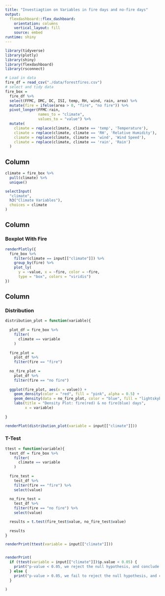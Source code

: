```yaml
---
title: "Investiagtion on Variables in fire days and no-fire days"
output: 
  flexdashboard::flex_dashboard:
    orientation: columns
    vertical_layout: fill
    source: embed
runtime: shiny
---
```


```r
library(tidyverse)
library(plotly)
library(shiny)
library(flexdashboard)
library(rsconnect)

```

```r
# Load in data
fire_df = read_csv("./data/forestfires.csv")
# select and tidy data
fire_box = 
  fire_df %>% 
  select(FFMC, DMC, DC, ISI, temp, RH, wind, rain, area) %>% 
  mutate(fire = ifelse(area > 0, "fire", "no fire")) %>% 
  pivot_longer(FFMC:rain,
               names_to = "climate",
               values_to = "value") %>% 
  mutate(
    climate = replace(climate, climate == 'temp', 'Temperature'),
    climate = replace(climate, climate == 'RH', 'Relative Humidity'),
    climate = replace(climate, climate == 'wind', 'Wind Speed'),
    climate = replace(climate, climate == 'rain', 'Rain')
  )

```

Column {.sidebar}
-----------------------------------------------------------------------

```r
climate = fire_box %>% 
  pull(climate) %>% 
  unique()

selectInput(
  "climate",
  h3("Climate Variables"),
  choices = climate
)
```

Column {}
-----------------------------------------------------------------------

### Boxplot With Fire

```r
renderPlotly({
  fire_box %>% 
    filter(climate == input[["climate"]]) %>% 
    group_by(fire) %>% 
    plot_ly(
      y = ~value, x = ~fire, color = ~fire,
      type = "box", colors = "viridis")
})

```


Column {}
-----------------------------------------------------------------------
### Distribution

```r

distribution_plot = function(variable){
  
  plot_df = fire_box %>% 
    filter(
      climate == variable
    )
  
  fire_plot = 
    plot_df %>% 
    filter(fire == "fire")
  
  no_fire_plot = 
    plot_df %>% 
    filter(fire == "no fire")
  
  ggplot(fire_plot, aes(x = value)) +
    geom_density(color = "red", fill = "pink", alpha = 0.5) +
    geom_density(data = no_fire_plot, color = "blue", fill = "lightskyblue2", alpha = 0.5) +
    labs(title = "Density Plot: fire(red) & no fire(blue) days",
         x = variable)
  
}

renderPlot(distribution_plot(variable = input[["climate"]]))


```


### T-Test

```r

ttest = function(variable){
  test_df = fire_box %>% 
    filter(
      climate == variable
    )
  
  fire_test = 
    test_df %>% 
    filter(fire == "fire") %>% 
    select(value)
  
  no_fire_test = 
    test_df %>% 
    filter(fire == "no fire") %>% 
    select(value)

  results = t.test(fire_test$value, no_fire_test$value)
  
  results
}

renderPrint(ttest(variable = input[["climate"]]))


renderPrint(
  if (ttest(variable = input[["climate"]])$p.value < 0.05) {
    print("p-value < 0.05, we reject the null hypothesis, and conclude that the variable means in fire days and no fire days  have significant difference.")
  } else {
    print("p-value > 0.05, we fail to reject the null hypothesis, and conclude that the variable means in fire days and no fire days have no significant difference.")
  }
  
)

  
```



